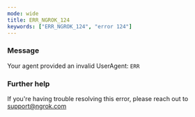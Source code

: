 ```yaml
---
mode: wide
title: ERR_NGROK_124
keywords: ["ERR_NGROK_124", "error 124"]
---
```



### Message

Your agent provided an invalid UserAgent: `ERR`

<ErrorDetails />

### Further help

If you're having trouble resolving this error, please reach out to [support@ngrok.com](mailto:support@ngrok.com?subject=Help%20with%20ERR_NGROK_124)
